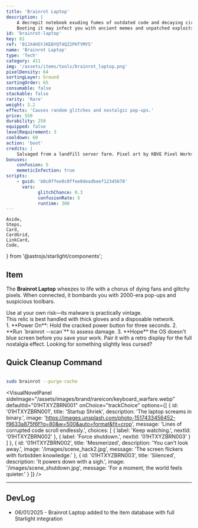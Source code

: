 ```yaml
---
title: 'Brainrot Laptop'
description: |
    A decrepit notebook exuding fumes of outdated code and decaying circuits.
    Booting it may infect you with ancient memes and unpatched exploits.
id: 'brainrot-laptop'
key: 61
ref: '01JX4H5YJKEBYQT4QZ2PHTYMY5'
name: 'Brainrot Laptop'
type: 'Tech'
category: 411
img: '/assets/items/tools/brainrot_laptop.png'
pixelDensity: 64
sortingLayer: Ground
sortingOrder: 65
consumable: false
stackable: false
rarity: 'Rare'
weight: 3.2
effects: 'Causes random glitches and nostalgic pop-ups.'
price: 550
durability: 250
equipped: false
levelRequirement: 3
cooldown: 60
action: 'boot'
credits: |
    Salvaged from a landfill server farm. Pixel art by KBVE Pixel Workshop.
bonuses:
    confusion: 5
    memeticInfection: true
scripts:
    - guid: 'b0c0ffee0c0ffee0deadbeef12345678'
      vars:
            glitchChance: 0.3
            confusionRate: 5
            runtime: 300
---
```


    Aside,
    Steps,
    Card,
    CardGrid,
    LinkCard,
    Code,
} from '@astrojs/starlight/components';

## Item

The **Brainrot Laptop** wheezes to life with a chorus of dying fans and glitchy pixels.
When connected, it bombards you with 2000-era pop-ups and suspicious toolbars.

<Aside type="caution">Use at your own risk—its malware is practically vintage.</Aside>

<ItemDBPanel data={frontmatter} />

<Aside>
This relic is best handled with thick gloves and a disposable network.
</Aside>

<Steps>
1. **Power On**: Hold the cracked power button for three seconds.
2. **Run `brainrot --scan`** to assess damage.
3. **Hope** the OS doesn't blue screen before you save your work.
</Steps>

<CardGrid>
  <Card title="Retro CRT Monitor" icon="monitor">
    Pair it with a retro display for the full nostalgia effect.
    <LinkCard title="View Monitor" href="/itemdb/retro-crt-monitor/" />
  </Card>
  <Card title="Propagandist Laptop" icon="terminal">
    Looking for something slightly less cursed?
    <LinkCard title="Compare" href="/itemdb/propagandist-laptop/" />
  </Card>
</CardGrid>

## Quick Cleanup Command


```bash

sudo brainrot --purge-cache

```

<VisualNovelPanel
  sideImage="/assets/images/brand/rareicon/keyboard_warfare.webp"
  defaultId="01HTXYZBRN001"
  onChoice="trackChoice"
  options={[
    {
      id: '01HTXYZBRN001',
      title: 'Startup Shriek',
      description: 'The laptop screams in binary.',
      image: 'https://images.unsplash.com/photo-1517433456452-f9633a875f6f?q=80&w=500&auto=format&fit=crop',
      message: 'Lines of corrupted code scroll endlessly.',
      choices: [
        { label: 'Keep watching.', nextId: '01HTXYZBRN002' },
        { label: 'Force shutdown.', nextId: '01HTXYZBRN003' }
      ]
    },
    {
      id: '01HTXYZBRN002',
      title: 'Mesmerized',
      description: 'You can\'t look away.',
      image: '/images/scene_hack2.jpg',
      message: 'The screen flickers with forbidden knowledge.'
    },
    {
      id: '01HTXYZBRN003',
      title: 'Silenced',
      description: 'It powers down with a sigh.',
      image: '/images/scene_shutdown.jpg',
      message: 'For a moment, the world feels quieter.'
    }
  ]}
/>

<Adsense />

---

## DevLog

- 06/01/2025 - Brainrot Laptop added to the item database with full Starlight integration
